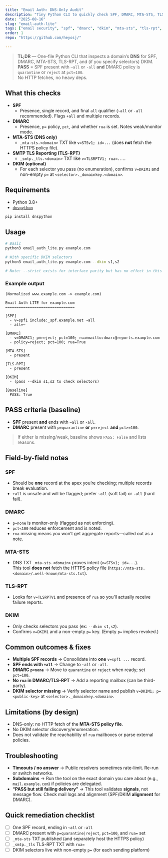 ```yaml
---
title: "Email Auth: DNS-Only Audit"
description: "Tiny Python CLI to quickly check SPF, DMARC, MTA-STS, TLS-RPT, and optional DKIM selectors."
date: "2025-08-16"
slug: "email-auth-lite"
tags: ["email security", "spf", "dmarc", "dkim", "mta-sts", "tls-rpt", "playbook"]
order: 1
repo: "https://github.com/heyosj/"

---
```


> **TL;DR** — One-file Python CLI that inspects a domain’s **DNS** for SPF, DMARC, MTA-STS, TLS-RPT, and (if you specify selectors) DKIM.  
> **PASS** = SPF present with `~all` or `-all` **and** DMARC policy is `quarantine` or `reject` at `pct=100`.  
> No HTTP fetches, no heavy deps.

## What this checks

- **SPF**  
  - Presence, single record, and final `all` qualifier (`~all` or `-all` recommended). Flags `+all` and multiple records.
- **DMARC**  
  - Presence, `p=` policy, `pct`, and whether `rua` is set. Notes weak/monitor mode.
- **MTA-STS (DNS only)**  
  - `_mta-sts.<domain>` TXT like `v=STSv1; id=...` (does **not** fetch the HTTPS policy file).
- **SMTP TLS Reporting (TLS-RPT)**  
  - `_smtp._tls.<domain>` TXT like `v=TLSRPTV1; rua=...`.
- **DKIM (optional)**  
  - For each selector you pass (no enumeration), confirms `v=DKIM1` and non-empty `p=` at `<selector>._domainkey.<domain>`.

## Requirements

- Python 3.8+
- [`dnspython`](https://pypi.org/project/dnspython/)

```bash
pip install dnspython
```

## Usage

```bash
# Basic
python3 email_auth_lite.py example.com

# With specific DKIM selectors
python3 email_auth_lite.py example.com --dkim s1,s2

# Note: --strict exists for interface parity but has no effect in this LITE build
```

### Example output

```text
(Normalized www.example.com -> example.com)

Email Auth LITE for example.com
===============================

[SPF]
  - v=spf1 include:_spf.example.net ~all
  - all=~

[DMARC]
  - v=DMARC1; p=reject; pct=100; rua=mailto:dmarc@reports.example.com
  - policy=reject; pct=100; rua=True

[MTA-STS]
  - present

[TLS-RPT]
  - present

[DKIM]
  - (pass --dkim s1,s2 to check selectors)

[Baseline]
  PASS: True
```

## PASS criteria (baseline)

- **SPF** present **and** ends with `~all` or `-all`.
- **DMARC** present with `p=quarantine` **or** `p=reject` **and** `pct>=100`.

> If either is missing/weak, baseline shows `PASS: False` and lists reasons.

## Field-by-field notes

### SPF
- Should be **one** record at the apex you’re checking; multiple records break evaluation.
- `+all` is unsafe and will be flagged; prefer `~all` (soft fail) or `-all` (hard fail).

### DMARC
- `p=none` is monitor-only (flagged as not enforcing).
- `pct<100` reduces enforcement and is noted.
- `rua` missing means you won’t get aggregate reports—called out as a note.

### MTA-STS
- DNS TXT `_mta-sts.<domain>` proves intent (`v=STSv1; id=...`).  
  This tool **does not** fetch the HTTPS policy file (`https://mta-sts.<domain>/.well-known/mta-sts.txt`).

### TLS-RPT
- Looks for `v=TLSRPTV1` and presence of `rua` so you’ll actually receive failure reports.

### DKIM
- Only checks selectors you pass (ex: `--dkim s1,s2`).  
- Confirms `v=DKIM1` and a non-empty `p=` key. (Empty `p=` implies revoked.)

## Common outcomes & fixes

- **Multiple SPF records** → Consolidate into **one** `v=spf1 ...` record.
- **SPF ends with `+all`** → Change to `~all` or `-all`.
- **DMARC `p=none`** → Move to `quarantine` or `reject` when ready; set `pct=100`.
- **No `rua` in DMARC/TLS-RPT** → Add a reporting mailbox (can be third-party).
- **DKIM selector missing** → Verify selector name and publish `v=DKIM1; p=<public-key>` at `<selector>._domainkey.<domain>`.

## Limitations (by design)

- DNS-only: no HTTP fetch of the **MTA-STS policy file**.
- No DKIM selector discovery/enumeration.
- Does not validate the reachability of `rua` mailboxes or parse external policies.

## Troubleshooting

- **Timeouts / no answer** → Public resolvers sometimes rate-limit. Re-run or switch networks.  
- **Subdomains** → Run the tool on the exact domain you care about (e.g., `mail.example.com`) if policies are delegated.  
- **“PASS but still failing delivery”** → This tool validates **signals**, not message flow. Check mail logs and alignment (SPF/DKIM **alignment** for DMARC).

## Quick remediation checklist

- [ ] One SPF record, ending in `~all` or `-all`  
- [ ] DMARC present with `p=quarantine|reject`, `pct=100`, and `rua=` set  
- [ ] `_mta-sts` TXT published (and separately host the HTTPS policy)  
- [ ] `_smtp._tls` TLS-RPT TXT with `rua=`  
- [ ] DKIM selectors live with non-empty `p=` (for each sending platform)
